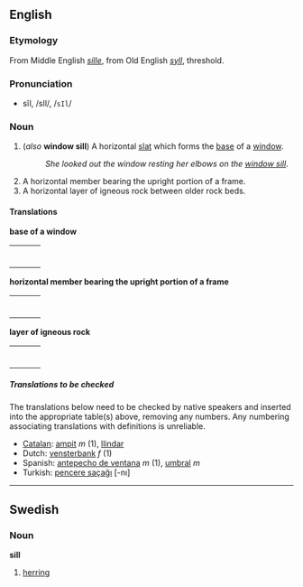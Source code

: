 ==English==
=== Etymology ===
From Middle English ''[[sille]]'', from Old English ''[[syll]]'', threshold.

===Pronunciation===
*sĭl, /sIl/, /<tt>sIl</tt>/

===Noun===
#(''also'' '''window sill''') A horizontal [[slat]] which forms the [[base]] of a [[window]]. 
#:''She looked out the window resting her elbows on the [[window sill]]''.
#A horizontal member bearing the upright portion of a frame.
#A horizontal layer of igneous rock between older rock beds.

====Translations====
'''base of a window'''
{| border=0  width=100%
|-
|bgcolor="#FFFFE0" valign=top width=48%|
{|
<!--Put translations for languages from A to I here-->
|}
| width=1% |
|bgcolor="#FFFFE0" valign=top width=48%|
{|
<!--Put translations for languages from J to Z here-->
|}
|}

'''horizontal member bearing the upright portion of a frame'''
{| border=0  width=100%
|-
|bgcolor="#FFFFE0" valign=top width=48%|
{|
<!--Put translations for languages from A to I here-->
|}
| width=1% |
|bgcolor="#FFFFE0" valign=top width=48%|
{|
<!--Put translations for languages from J to Z here-->
|}
|}

'''layer of igneous rock'''
{| border=0  width=100%
|-
|bgcolor="#FFFFE0" valign=top width=48%|
{|
<!--Put translations for languages from A to I here-->
|}
| width=1% |
|bgcolor="#FFFFE0" valign=top width=48%|
{|
<!--Put translations for languages from J to Z here-->
|}
|}

=====Translations to be checked=====
<!--Remove this section once all of the translations below have been moved into the tables above.-->
{{checktrans}}
The translations below need to be checked by native speakers and inserted into the appropriate table(s) above, removing any numbers.  Any numbering associating translations with definitions is unreliable.

*[[Catalan]]: [[ampit]] ''m'' (1), [[llindar]] 
*Dutch: [[vensterbank]] ''f'' (1)
*Spanish: [[antepecho de ventana]] ''m'' (1), [[umbral]] ''m''
*Turkish: [[pencere saçaĝı]] [-nı]

----
==Swedish==
===Noun===
'''sill'''

#[[herring]]